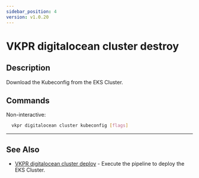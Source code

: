 ```yaml
---
sidebar_position: 4
version: v1.0.20
---
```


# VKPR digitalocean cluster destroy

## Description

Download the Kubeconfig from the EKS Cluster.

## Commands

Non-interactive:

```bash
  vkpr digitalocean cluster kubeconfig [flags]
```

---

## See Also

- [VKPR digitalocean cluster deploy](/docs/commands/aws/eks/vkpr_aws_eks_deploy) - Execute the pipeline to deploy the EKS Cluster.
